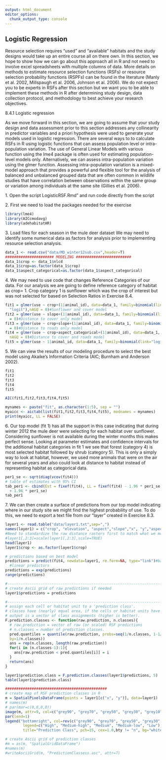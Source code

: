 ```yaml
---
output: html_document
editor_options: 
  chunk_output_type: console
---
```


## Logistic Regression

Resource selection requires "used" and "available" habitats and the study designs would take up an entire course all on there own. In this section, we hope to show how we can go about this approach all in R and not need to involve excel spreadsheets with multiple columns of data. More details on methods to estimate resource selection functions (RSFs) or resource selection probability functions (RSPFs) can be found in the literature (Manly et al. 2002, Millspaugh et al. 2006, Johnson et al. 2006). We do not expect you to be experts in RSFs after this section but we want you to be able to implement these methods in R after determining study design, data collection protocol, and methodology to best achieve your research objectives.

8.4.1 Logistic regression

As we move forward in this section, we are going to assume that your study design and data assessment prior to this section addresses any collinearity in predictor variables and a priori hypothesis were used to generate your models used in logistic regression. There are several ways to to calculate RSFs in R using logistic functions that can assess population level or intra-population variation. The use of General Linear Models with various function using the lme4 package is often used for estimating population-level models only. Alternatively, we can assess intra-population variation using the glmer function. Assessing intra-population variation is a mixed-model approach that provides a powerful and flexible tool for the analysis of balanced and unbalanced grouped data that are often common in wildlife studies that have correlation between observations within the same group or variation among individuals at the same site (Gillies et al. 2006).

1\. Open the script LogisticRSF.Rmd" and run code directly from the script

2\. First we need to load the packages needed for the exercise

```r
library(lme4)
library(AICcmodavg)
library(adehabitatHR)
```

3\. Load files for each season in the mule deer dataset We may need to identify some numerical data as factors for analysis prior to implementing resource selection analysis.

```r
data_1 <- read.csv("data/MD_winter12sub.csv",header=T)
###################### MODELING #########################
data_1$crop <- data_1$nlcd
data_1$crop=as.factor(data_1$crop)
data_1$aspect_categorical=as.factor(data_1$aspect_categorical)
```

4\. We may need to use code that changes Reference Categories of our data. For our analysis we are going to define reference category of \emph{used} habitat as crop= 1. Crop category 1 is sunflower which was the crop of interest but was not selected for based on Selection Ratios in Exercise 8.4.

```r
fit1 = glmer(use ~ crop+(1|animal_id), data=data_1, family=binomial(link=
  "logit"),nAGQ = 0)#Sunflower and cover model
fit2 = glmer(use ~ slope+(1|animal_id), data=data_1, family=binomial(link="logit"),nAGQ
  = 0)#Distance to cover only model
fit3 = glmer(use ~ crop+slope+(1|animal_id), data=data_1, family=binomial(link="logit"),nAGQ
  = 0)#Distance to roads only model
fit4 = glmer(use ~ crop+aspect_categorical+(1|animal_id), data=data_1, family=binomial(link="logit"),
  nAGQ = 0)#Distance to cover and roads model
fit5 = glmer(use ~ 1|animal_id, data=data_1, family=binomial(link="logit"),nAGQ = 0)#Intercept model
```

5\. We can view the results of our modeling procedure to select the best model using Akaike's Information Criteria (AIC; Burnham and Anderson 2002).

```r
fit1
fit2
fit3
fit4
fit5

AIC(fit1,fit2,fit3,fit4,fit5)

mynames <- paste("fit", as.character(1:5), sep = "")
myaicc <- aictab(list(fit1,fit2,fit3,fit4,fit5), modnames = mynames)
print(myaicc, LL = FALSE)
```

6\. Our top model (fit 1) has all the support in this case indicating that during winter 2012 the mule deer were selecting for each habitat over sunflower. Considering sunflower is not available during the winter months this makes perfect sense. Looking at parameter estimates and confidence intervals for the additional habitat categories in fit 1 we see that forest (category 4) is most selected habitat followed by shrub (category 5). This is only a simply way to look at habitat, however, we used more animals that were on the air for several years and also could look at distance to habitat instead of representing habitat as categorical data.

```r
per1_se <- sqrt(diag(vcov(fit4)))
# table of estimates with 95% CI
tab_per1 <- cbind(Est = fixef(fit4), LL = fixef(fit4) - 1.96 * per1_se, UL = fixef(fit4)
  + 1.96 * per1_se)
tab_per1
```

7\. We can then create a surface of predictions from our top model indicating where in our study site we might find the highest probability of use. To do this, we need to export a text file from our "layer" created in Exercise 8.3.

```r
layer1 <- read.table("data/layer1.txt",sep=",")
names(layer1) = c("crop", "elevation", "aspect","slope","x", "y","aspect_categorical")
#Need to standardize the raw distance rasters first to match what we modeled
#layer1[,2:3]=scale(layer1[,2:3],scale=TRUE)
head(layer1)
layer1$crop <- as.factor(layer1$crop)

# predictions based on best model 
predictions = predict(fit4, newdata=layer1, re.form=NA, type="link")#based on the scale of the
  #linear predictors
predictions = exp(predictions)
range(predictions)

#-----------------------------------------------------------------------------------
# create Ascii grid of raw predictions if needed
layer1$predictions = predictions

#-----------------------------------------------------------------------------------
# assign each cell or habitat unit to a 'prediction class'.
# classes have (nearly) equal area, if the cells or habitat units have equal areas.
# output is a vector of class assignments (higher is better).
F.prediction.classes <- function(raw.prediction, n.classes){
  # raw.prediction = vector of raw (or scaled) RSF predictions
  # n.classes = number of prediction classes.
  pred.quantiles = quantile(raw.prediction, probs=seq(1/n.classes, 1-1/n.classes, 
  by=1/n.classes))
  ans = rep(n.classes, length(raw.prediction))
  for(i in (n.classes-1):1){
    ans[raw.prediction < pred.quantiles[i]] = i
  }
  return(ans)
}

layer1$prediction.class = F.prediction.classes(layer1$predictions, 5)
table(layer1$prediction.class)

##############################################
# create map of RSF prediction classes in R
m = SpatialPixelsDataFrame(points = layer1[c("x", "y")], data=layer1)
# names(m)
# par(mar=c(0,0,0,0))
image(m, attr=9, col=c("grey90", "grey70", "grey50", "grey30", "grey10"))
par(lend=1)
legend("bottomright", col=rev(c("grey90", "grey70", "grey50", "grey30", "grey10")),
        legend=c("High", "Medium-high", "Medium", "Medium-low", "Low"),
        title="Prediction Class", pch=15, cex=1.0,bty != "n", bg="white")

# create Ascii grid of prediction classes
#m = as(m, "SpatialGridDataFrame")
#names(m)
#writeAsciiGrid(m, "PredictionClassess.asc", attr=7)
```
